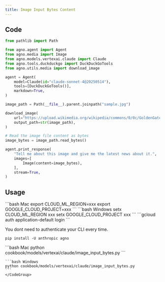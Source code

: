 ```yaml
---
title: Image Input Bytes Content
---
```


## Code

```python cookbook/models/vertexai/claude/image_input_bytes.py
from pathlib import Path

from agno.agent import Agent
from agno.media import Image
from agno.models.vertexai.claude import Claude
from agno.tools.duckduckgo import DuckDuckGoTools
from agno.utils.media import download_image

agent = Agent(
    model=Claude(id="claude-sonnet-4@20250514"),
    tools=[DuckDuckGoTools()],
    markdown=True,
)

image_path = Path(__file__).parent.joinpath("sample.jpg")

download_image(
    url="https://upload.wikimedia.org/wikipedia/commons/0/0c/GoldenGateBridge-001.jpg",
    output_path=str(image_path),
)

# Read the image file content as bytes
image_bytes = image_path.read_bytes()

agent.print_response(
    "Tell me about this image and give me the latest news about it.",
    images=[
        Image(content=image_bytes),
    ],
    stream=True,
)
```

## Usage

<Steps>
  <Snippet file="create-venv-step.mdx" />

<Step title="Set your environment variables">
  <CodeGroup>
    ```bash Mac
    export CLOUD_ML_REGION=xxx
    export GOOGLE_CLOUD_PROJECT=xxx
    ```
    ```bash Windows
      setx CLOUD_ML_REGION xxx
      setx GOOGLE_CLOUD_PROJECT xxx
    ```
  </CodeGroup>

</Step>

<Step title="Authenticate your CLI session">
  ```gcloud auth application-default login ```

<Note>You dont need to authenticate your CLI every time. </Note>
</Step>

<Step title="Install libraries">```pip install -U anthropic agno ```</Step>

  <Step title="Run Agent">
    <CodeGroup>
    ```bash Mac
    python cookbook/models/vertexai/claude/image_input_bytes.py 
    ```

    ```bash Windows
    python cookbook/models/vertexai/claude/image_input_bytes.py
    ```
    </CodeGroup>

  </Step>
</Steps>
